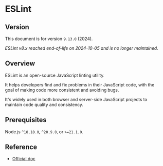 # ESLint

## Version

This document is for version `9.13.0` (2024).

*ESLint v8.x reached end-of-life on 2024-10-05 and is no longer maintained.*


## Overview

ESLint is an open-source JavaScript linting utility.

It helps developers find and fix problems in their JavaScript code, with the goal of making code more consistent and avoiding bugs.

It's widely used in both browser and server-side JavaScript projects to maintain code quality and consistency.


## Prerequisites

Node.js `^18.18.0`, `^20.9.0`, or `>=21.1.0`.


## Reference

- [Official doc](https://eslint.org/docs/latest/use/getting-started)
